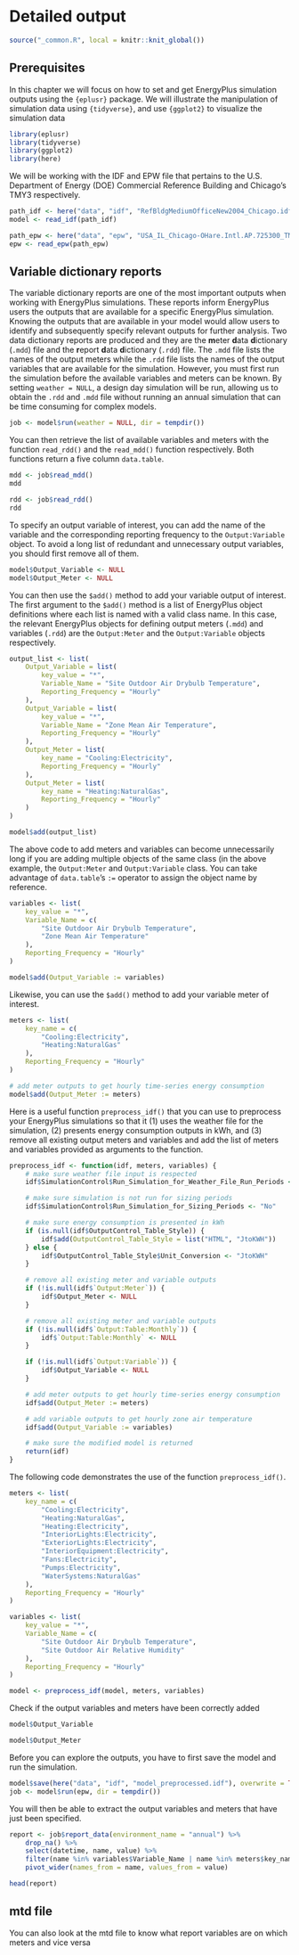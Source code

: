 # Detailed output {#output}

```r
source("_common.R", local = knitr::knit_global())
```

## Prerequisites

In this chapter we will focus on how to set and get EnergyPlus simulation
outputs using the `{eplusr}` package. We will illustrate the manipulation of
simulation data using `{tidyverse}`, and use `{ggplot2}` to visualize the simulation
data

```r
library(eplusr)
library(tidyverse)
library(ggplot2)
library(here)
```

We will be working with the IDF and EPW file that pertains to the U.S.
Department of Energy (DOE) Commercial Reference Building and Chicago's TMY3
respectively.

```r
path_idf <- here("data", "idf", "RefBldgMediumOfficeNew2004_Chicago.idf")
model <- read_idf(path_idf)

path_epw <- here("data", "epw", "USA_IL_Chicago-OHare.Intl.AP.725300_TMY3.epw")
epw <- read_epw(path_epw)
```

## Variable dictionary reports

The variable dictionary reports are one of the most important outputs when
working with EnergyPlus simulations. These reports inform EnergyPlus users the
outputs that are available for a specific EnergyPlus simulation. Knowing the
outputs that are available in your model would allow users to identify and
subsequently specify relevant outputs for further analysis. Two data dictionary
reports are produced and they are the **m**eter **d**ata **d**ictionary (`.mdd`)
file and the **r**eport **d**ata **d**ictionary (`.rdd`) file. The `.mdd` file
lists the names of the output meters while the `.rdd` file lists the names of
the output variables that are available for the simulation. However, you must
first run the simulation before the available variables and meters can be known.
By setting `weather = NULL`, a design day simulation will be run, allowing us to
obtain the `.rdd` and `.mdd` file without running an annual simulation that can
be time consuming for complex models.

```r
job <- model$run(weather = NULL, dir = tempdir())
```

You can then retrieve the list of available variables and meters with the
function `read_rdd()` and the `read_mdd()` function respectively. Both functions
return a five column `data.table`.

```r
mdd <- job$read_mdd()
mdd
```

```r
rdd <- job$read_rdd()
rdd
```

To specify an output variable of interest, you can add the name of the variable
and the corresponding reporting frequency to the `Output:Variable` object. To
avoid a long list of redundant and unnecessary output variables, you should
first remove all of them.

```r
model$Output_Variable <- NULL
model$Output_Meter <- NULL
```

You can then use the `$add()` method to add your variable output of interest.
The first argument to the `$add()` method is a list of EnergyPlus object
definitions where each list is named with a valid class name. In this case, the
relevant EnergyPlus objects for defining output meters (`.mdd`) and variables
(`.rdd`) are the `Output:Meter` and the `Output:Variable` objects respectively.

```r
output_list <- list(
    Output_Variable = list(
        key_value = "*",
        Variable_Name = "Site Outdoor Air Drybulb Temperature",
        Reporting_Frequency = "Hourly"
    ),
    Output_Variable = list(
        key_value = "*",
        Variable_Name = "Zone Mean Air Temperature",
        Reporting_Frequency = "Hourly"
    ),
    Output_Meter = list(
        key_name = "Cooling:Electricity",
        Reporting_Frequency = "Hourly"
    ),
    Output_Meter = list(
        key_name = "Heating:NaturalGas",
        Reporting_Frequency = "Hourly"
    )
)

model$add(output_list)
```

The above code to add meters and variables can become unnecessarily long if you
are adding multiple objects of the same class (in the above example, the
`Output:Meter` and `Output:Variable` class. You can take advantage of
`data.table`'s `:=` operator to assign the object name by reference.

```r
variables <- list(
    key_value = "*",
    Variable_Name = c(
        "Site Outdoor Air Drybulb Temperature",
        "Zone Mean Air Temperature"
    ),
    Reporting_Frequency = "Hourly"
)

model$add(Output_Variable := variables)
```

Likewise, you can use the `$add()` method to add your variable meter of
interest.

```r
meters <- list(
    key_name = c(
        "Cooling:Electricity",
        "Heating:NaturalGas"
    ),
    Reporting_Frequency = "Hourly"
)

# add meter outputs to get hourly time-series energy consumption
model$add(Output_Meter := meters)
```

Here is a useful function `preprocess_idf()` that you can use to preprocess your
EnergyPlus simulations so that it (1) uses the weather file for the simulation,
(2) presents energy consumption outputs in kWh, and (3) remove all existing
output meters and variables and add the list of meters and variables provided as
arguments to the function.

```r
preprocess_idf <- function(idf, meters, variables) {
    # make sure weather file input is respected
    idf$SimulationControl$Run_Simulation_for_Weather_File_Run_Periods <- "Yes"

    # make sure simulation is not run for sizing periods
    idf$SimulationControl$Run_Simulation_for_Sizing_Periods <- "No"

    # make sure energy consumption is presented in kWh
    if (is.null(idf$OutputControl_Table_Style)) {
        idf$add(OutputControl_Table_Style = list("HTML", "JtoKWH"))
    } else {
        idf$OutputControl_Table_Style$Unit_Conversion <- "JtoKWH"
    }

    # remove all existing meter and variable outputs
    if (!is.null(idf$`Output:Meter`)) {
        idf$Output_Meter <- NULL
    }

    # remove all existing meter and variable outputs
    if (!is.null(idf$`Output:Table:Monthly`)) {
        idf$`Output:Table:Monthly` <- NULL
    }

    if (!is.null(idf$`Output:Variable`)) {
        idf$Output_Variable <- NULL
    }

    # add meter outputs to get hourly time-series energy consumption
    idf$add(Output_Meter := meters)

    # add variable outputs to get hourly zone air temperature
    idf$add(Output_Variable := variables)

    # make sure the modified model is returned
    return(idf)
}
```

The following code demonstrates the use of the function `preprocess_idf()`.

```r
meters <- list(
    key_name = c(
        "Cooling:Electricity",
        "Heating:NaturalGas",
        "Heating:Electricity",
        "InteriorLights:Electricity",
        "ExteriorLights:Electricity",
        "InteriorEquipment:Electricity",
        "Fans:Electricity",
        "Pumps:Electricity",
        "WaterSystems:NaturalGas"
    ),
    Reporting_Frequency = "Hourly"
)

variables <- list(
    key_value = "*",
    Variable_Name = c(
        "Site Outdoor Air Drybulb Temperature",
        "Site Outdoor Air Relative Humidity"
    ),
    Reporting_Frequency = "Hourly"
)

model <- preprocess_idf(model, meters, variables)
```

Check if the output variables and meters have been correctly added

```r
model$Output_Variable
```

```r
model$Output_Meter
```

Before you can explore the outputs, you have to first save the model and run the
simulation.

```r
model$save(here("data", "idf", "model_preprocessed.idf"), overwrite = TRUE)
job <- model$run(epw, dir = tempdir())
```

You will then be able to extract the output variables and meters that have just
been specified.

```r
report <- job$report_data(environment_name = "annual") %>%
    drop_na() %>%
    select(datetime, name, value) %>%
    filter(name %in% variables$Variable_Name | name %in% meters$key_name) %>%
    pivot_wider(names_from = name, values_from = value)

head(report)
```

## mtd file

You can also look at the mtd file to know what report variables are on which
meters and vice versa
